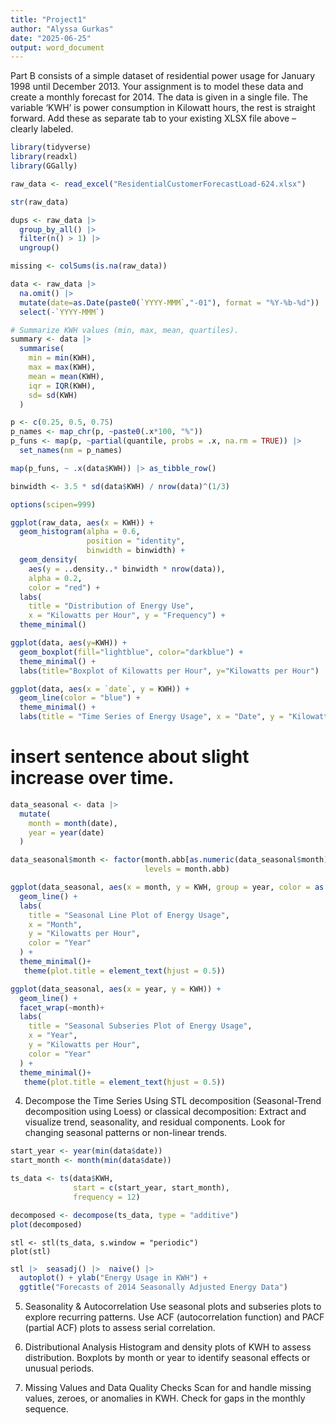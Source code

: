 ```yaml
---
title: "Project1"
author: "Alyssa Gurkas"
date: "2025-06-25"
output: word_document
---
```

Part B consists of a simple dataset of residential power usage for January 1998 until December 2013.  Your assignment is to model these data and create a monthly forecast for 2014.  The data is given in a single file.  The variable ‘KWH’ is power consumption in Kilowatt hours, the rest is straight forward. Add these as separate tab to your existing XLSX file above – clearly labeled.  
```r
library(tidyverse)
library(readxl)
library(GGally)
```

```r
raw_data <- read_excel("ResidentialCustomerForecastLoad-624.xlsx")
```

```r
str(raw_data)
```

```r
dups <- raw_data |>  
  group_by_all() |>  
  filter(n() > 1) |>  
  ungroup()

missing <- colSums(is.na(raw_data))
```

```r
data <- raw_data |> 
  na.omit() |> 
  mutate(date=as.Date(paste0(`YYYY-MMM`,"-01"), format = "%Y-%b-%d")) |> 
  select(-`YYYY-MMM`)
```

```r
# Summarize KWH values (min, max, mean, quartiles).
summary <- data |> 
  summarise(
    min = min(KWH),
    max = max(KWH),
    mean = mean(KWH),
    iqr = IQR(KWH),
    sd= sd(KWH)
  )

p <- c(0.25, 0.5, 0.75)
p_names <- map_chr(p, ~paste0(.x*100, "%"))
p_funs <- map(p, ~partial(quantile, probs = .x, na.rm = TRUE)) |>  
  set_names(nm = p_names)

map(p_funs, ~ .x(data$KWH)) |> as_tibble_row()
```

```r
binwidth <- 3.5 * sd(data$KWH) / nrow(data)^(1/3)
```

```r
options(scipen=999)

ggplot(raw_data, aes(x = KWH)) +
  geom_histogram(alpha = 0.6, 
                 position = "identity", 
                 binwidth = binwidth) +
  geom_density(
    aes(y = ..density..* binwidth * nrow(data)), 
    alpha = 0.2, 
    color = "red") +
  labs(
    title = "Distribution of Energy Use",
    x = "Kilowatts per Hour", y = "Frequency") +
  theme_minimal()
```

```r
ggplot(data, aes(y=KWH)) + 
  geom_boxplot(fill="lightblue", color="darkblue") + 
  theme_minimal() +
  labs(title="Boxplot of Kilowatts per Hour", y="Kilowatts per Hour")
```

```r
ggplot(data, aes(x = `date`, y = KWH)) +
  geom_line(color = "blue") +
  theme_minimal() +
  labs(title = "Time Series of Energy Usage", x = "Date", y = "Kilowatts per Hour")
```
# insert sentence about slight increase over time.

```r
data_seasonal <- data |> 
  mutate(
    month = month(date),
    year = year(date)
  )

data_seasonal$month <- factor(month.abb[as.numeric(data_seasonal$month)],
                              levels = month.abb)

ggplot(data_seasonal, aes(x = month, y = KWH, group = year, color = as.factor(year))) +
  geom_line() +
  labs(
    title = "Seasonal Line Plot of Energy Usage",
    x = "Month",
    y = "Kilowatts per Hour",
    color = "Year"
  ) +
  theme_minimal()+
   theme(plot.title = element_text(hjust = 0.5))
```
```r
ggplot(data_seasonal, aes(x = year, y = KWH)) +
  geom_line() +
  facet_wrap(~month)+
  labs(
    title = "Seasonal Subseries Plot of Energy Usage",
    x = "Year",
    y = "Kilowatts per Hour",
    color = "Year"
  ) +
  theme_minimal()+
   theme(plot.title = element_text(hjust = 0.5))
```

4. Decompose the Time Series
Using STL decomposition (Seasonal-Trend decomposition using Loess) or classical decomposition:
Extract and visualize trend, seasonality, and residual components.
Look for changing seasonal patterns or non-linear trends.

```r
start_year <- year(min(data$date))
start_month <- month(min(data$date))

ts_data <- ts(data$KWH,
              start = c(start_year, start_month),
              frequency = 12)
```

```r
decomposed <- decompose(ts_data, type = "additive")
plot(decomposed)
```

```stl-decomp
stl <- stl(ts_data, s.window = "periodic")
plot(stl)
```

```r
stl |>  seasadj() |>  naive() |> 
  autoplot() + ylab("Energy Usage in KWH") +
  ggtitle("Forecasts of 2014 Seasonally Adjusted Energy Data")
```

5. Seasonality & Autocorrelation
Use seasonal plots and subseries plots to explore recurring patterns.
Use ACF (autocorrelation function) and PACF (partial ACF) plots to assess serial correlation.

6. Distributional Analysis
Histogram and density plots of KWH to assess distribution.
Boxplots by month or year to identify seasonal effects or unusual periods.

7. Missing Values and Data Quality Checks
Scan for and handle missing values, zeroes, or anomalies in KWH.
Check for gaps in the monthly sequence.